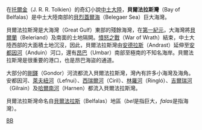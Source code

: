 在[[托爾金|托爾金]]（J. R. R. Tolkien）的奇幻小說[[中土大陸|中土大陸]]，'''貝爾法拉斯灣'''（Bay of Belfalas）是中土大陸南部的[[貝烈蓋爾海|貝烈蓋爾海]]（Belegaer Sea）巨大海灣。

貝爾法拉斯灣是大海灣（Great Gulf）東部的殘餘海灣，在[[第一紀元|第一紀元]]，大海灣將[[貝爾蘭|貝爾蘭]]（Beleriand）及南面的土地隔開。[[憤怒之戰|憤怒之戰]]（War of Wrath）結束，中土大陸西部的大面積土地沉沒，因此，貝爾法拉斯灣由[[安德拉斯|安德拉斯]]（Andrast）延伸至[[安都因河|安都因河]]（Anduin）河口，還有[[昂巴|昂巴]]（Umbar）南部至極南的不知名海岸。貝爾法拉斯灣是很重要的港口，也是昂巴海盜的通道。

大部分的[[剛鐸|剛鐸]]（Gondor）河流都流入貝爾法拉斯灣，灣內有許多小海灣及海角。安都因河、[[萊夫紐河|萊夫紐河]]（Lefnui）、[[西瑞爾河|西瑞爾河]]（Ciril）、[[林羅河|林羅河]]（Ringló）、[[吉爾瑞河|吉爾瑞河]]（Gilrain）及[[哈爾南河|哈爾南河]]（Harnen）都流入貝爾法拉斯灣。

貝爾法拉斯灣命名自[[貝爾法拉斯|貝爾法拉斯]]（Belfalas）地區（''bel''是指巨大，''falas''是指海灣）。

[[Category:中土大陸的地理|BB]]